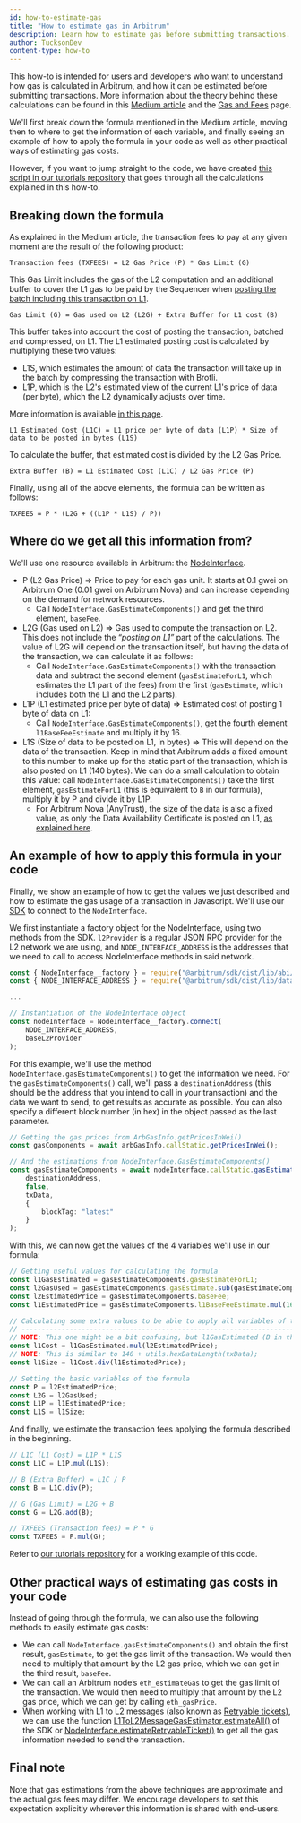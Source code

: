 ```yaml
---
id: how-to-estimate-gas
title: "How to estimate gas in Arbitrum"
description: Learn how to estimate gas before submitting transactions.
author: TucksonDev
content-type: how-to
---
```



<PublicPreviewBannerPartial />

This how-to is intended for users and developers who want to understand how gas is calculated in Arbitrum, and how it can be estimated before submitting transactions. More information about the theory behind these calculations can be found in this [Medium article](https://medium.com/offchainlabs/understanding-arbitrum-2-dimensional-fees-fd1d582596c9) and the [Gas and Fees](/arbos/gas.mdx) page. 

We'll first break down the formula mentioned in the Medium article, moving then to where to get the information of each variable, and finally seeing an example of how to apply the formula in your code as well as other practical ways of estimating gas costs.

However, if you want to jump straight to the code, we have created [this script in our tutorials repository](https://github.com/OffchainLabs/arbitrum-tutorials/tree/master/packages/gas-estimation) that goes through all the calculations explained in this how-to.

## Breaking down the formula

As explained in the Medium article, the transaction fees to pay at any given moment are the result of the following product:

```
Transaction fees (TXFEES) = L2 Gas Price (P) * Gas Limit (G)
```

This Gas Limit includes the gas of the L2 computation and an additional buffer to cover the L1 gas to be paid by the Sequencer when [posting the batch including this transaction on L1](/inside-arbitrum-nitro/inside-arbitrum-nitro.mdx#how-the-sequencer-publishes-the-sequence).

```
Gas Limit (G) = Gas used on L2 (L2G) + Extra Buffer for L1 cost (B)
```

This buffer takes into account the cost of posting the transaction, batched and compressed, on L1. The L1 estimated posting cost is calculated by multiplying these two values:
- L1S, which estimates the amount of data the transaction will take up in the batch by compressing the transaction with Brotli.
- L1P, which is the L2's estimated view of the current L1's price of data (per byte), which the L2 dynamically adjusts over time.

More information is available [in this page](/arbos/l1-pricing.mdx).

```
L1 Estimated Cost (L1C) = L1 price per byte of data (L1P) * Size of data to be posted in bytes (L1S)
```

To calculate the buffer, that estimated cost is divided by the L2 Gas Price.

```
Extra Buffer (B) = L1 Estimated Cost (L1C) / L2 Gas Price (P)
```

Finally, using all of the above elements, the formula can be written as follows:

```
TXFEES = P * (L2G + ((L1P * L1S) / P))
```

## Where do we get all this information from?

We'll use one resource available in Arbitrum: the [NodeInterface](/arbos/gas.mdx#nodeinterfacesol). 

- P (L2 Gas Price) ⇒ Price to pay for each gas unit. It starts at 0.1 gwei on Arbitrum One (0.01 gwei on Arbitrum Nova) and can increase depending on the demand for network resources.
    - Call `NodeInterface.GasEstimateComponents()` and get the third element, `baseFee`.
- L2G (Gas used on L2) ⇒ Gas used to compute the transaction on L2. This does not include the “*posting on L1”* part of the calculations. The value of L2G will depend on the transaction itself, but having the data of the transaction, we can calculate it as follows:
    - Call `NodeInterface.GasEstimateComponents()` with the transaction data and subtract the second element (`gasEstimateForL1`, which estimates the L1 part of the fees) from the first (`gasEstimate`, which includes both the L1 and the L2 parts).
- L1P (L1 estimated price per byte of data) ⇒ Estimated cost of posting 1 byte of data on L1:
    - Call `NodeInterface.GasEstimateComponents()`, get the fourth element `l1BaseFeeEstimate` and multiply it by 16.
- L1S (Size of data to be posted on L1, in bytes) ⇒ This will depend on the data of the transaction. Keep in mind that Arbitrum adds a fixed amount to this number to make up for the static part of the transaction, which is also posted on L1 (140 bytes). We can do a small calculation to obtain this value: call `NodeInterface.GasEstimateComponents()` take the first element, `gasEstimateForL1` (this is equivalent to `B` in our formula), multiply it by P and divide it by L1P.
    - For Arbitrum Nova (AnyTrust), the size of the data is also a fixed value, as only the Data Availability Certificate is posted on L1, [as explained here](/inside-anytrust#data-availability-certificates).

## An example of how to apply this formula in your code

Finally, we show an example of how to get the values we just described and how to estimate the gas usage of a transaction in Javascript. We'll use our [SDK](https://github.com/OffchainLabs/arbitrum-sdk) to connect to the `NodeInterface`.

We first instantiate a factory object for the NodeInterface, using two methods from the SDK. `l2Provider` is a regular JSON RPC provider for the L2 network we are using, and `NODE_INTERFACE_ADDRESS` is the addresses that we need to call to access NodeInterface methods in said network.

```ts
const { NodeInterface__factory } = require("@arbitrum/sdk/dist/lib/abi/factories/NodeInterface__factory");
const { NODE_INTERFACE_ADDRESS } = require("@arbitrum/sdk/dist/lib/dataEntities/constants");

...

// Instantiation of the NodeInterface object
const nodeInterface = NodeInterface__factory.connect(
    NODE_INTERFACE_ADDRESS,
    baseL2Provider
);
```

For this example, we'll use the method `NodeInterface.gasEstimateComponents()` to get the information we need. For the `gasEstimateComponents()` call, we'll pass a `destinationAddress` (this should be the address that you intend to call in your transaction) and the data we want to send, to get results as accurate as possible. You can also specify a different block number (in hex) in the object passed as the last parameter.

```ts
// Getting the gas prices from ArbGasInfo.getPricesInWei()
const gasComponents = await arbGasInfo.callStatic.getPricesInWei();

// And the estimations from NodeInterface.GasEstimateComponents()
const gasEstimateComponents = await nodeInterface.callStatic.gasEstimateComponents(
    destinationAddress,
    false,
    txData,
    {
        blockTag: "latest"
    }
);
```

With this, we can now get the values of the 4 variables we'll use in our formula:

```ts
// Getting useful values for calculating the formula
const l1GasEstimated = gasEstimateComponents.gasEstimateForL1;
const l2GasUsed = gasEstimateComponents.gasEstimate.sub(gasEstimateComponents.gasEstimateForL1);
const l2EstimatedPrice = gasEstimateComponents.baseFee;
const l1EstimatedPrice = gasEstimateComponents.l1BaseFeeEstimate.mul(16);

// Calculating some extra values to be able to apply all variables of the formula
// -------------------------------------------------------------------------------
// NOTE: This one might be a bit confusing, but l1GasEstimated (B in the formula) is calculated based on l2 gas fees
const l1Cost = l1GasEstimated.mul(l2EstimatedPrice);
// NOTE: This is similar to 140 + utils.hexDataLength(txData);
const l1Size = l1Cost.div(l1EstimatedPrice);

// Setting the basic variables of the formula
const P = l2EstimatedPrice;
const L2G = l2GasUsed;
const L1P = l1EstimatedPrice;
const L1S = l1Size;
```

And finally, we estimate the transaction fees applying the formula described in the beginning.

```ts
// L1C (L1 Cost) = L1P * L1S
const L1C = L1P.mul(L1S);

// B (Extra Buffer) = L1C / P
const B = L1C.div(P);

// G (Gas Limit) = L2G + B
const G = L2G.add(B);

// TXFEES (Transaction fees) = P * G
const TXFEES = P.mul(G);
```

Refer to [our tutorials repository](https://github.com/OffchainLabs/arbitrum-tutorials/tree/master/packages/gas-estimation) for a working example of this code.

## Other practical ways of estimating gas costs in your code

Instead of going through the formula, we can also use the following methods to easily estimate gas costs:

- We can call `NodeInterface.gasEstimateComponents()` and obtain the first result, `gasEstimate`, to get the gas limit of the transaction. We would then need to multiply that amount by the L2 gas price, which we can get in the third result, `baseFee`.
- We can call an Arbitrum node’s `eth_estimateGas` to get the gas limit of the transaction. We would then need to multiply that amount by the L2 gas price, which we can get by calling `eth_gasPrice`.
- When working with L1 to L2 messages (also known as [Retryable tickets](/arbos/l1-to-l2-messaging.mdx)), we can use the function [L1ToL2MessageGasEstimator.estimateAll()](https://github.com/OffchainLabs/arbitrum-sdk/blob/main/src/lib/message/L1ToL2MessageGasEstimator.ts#L215) of the SDK or [NodeInterface.estimateRetryableTicket()](https://github.com/OffchainLabs/nitro/blob/master/nodeInterface/NodeInterface.go#L120) to get all the gas information needed to send the transaction.

## Final note

Note that gas estimations from the above techniques are approximate and the actual gas fees may differ. We encourage developers to set this expectation explicitly wherever this information is shared with end-users.